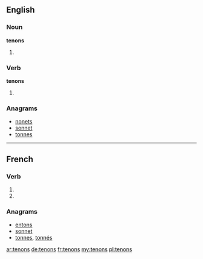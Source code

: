 ==English==

===Noun===
'''tenons'''

# {{plural of|tenon}}

===Verb===
'''tenons'''

# {{third-person singular of|tenon}}

===Anagrams===
* [[nonets#English|nonets]]
* [[sonnet#English|sonnet]]
* [[tonnes#English|tonnes]]

----

==French==

===Verb===
{{fr-verb-form}}

# {{conjugation of|tenir||1|p|pres|ind|lang=fr}}
# {{conjugation of|tenir||1|p|imp|lang=fr}}

===Anagrams===
* [[entons#French|entons]]
* [[sonnet#French|sonnet]]
* [[tonnes#French|tonnes]], [[tonnés#French|tonnés]]

[[ar:tenons]]
[[de:tenons]]
[[fr:tenons]]
[[my:tenons]]
[[pl:tenons]]